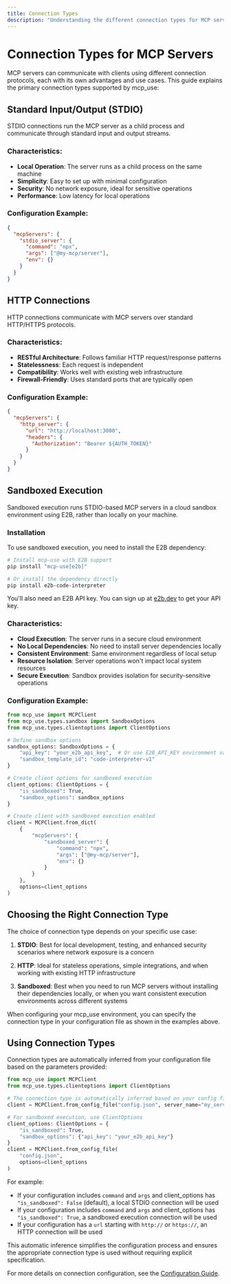 ```yaml
---
title: Connection Types
description: "Understanding the different connection types for MCP servers"
---
```


# Connection Types for MCP Servers

MCP servers can communicate with clients using different connection protocols, each with its own advantages and use cases. This guide explains the primary connection types supported by mcp_use:

## Standard Input/Output (STDIO)

STDIO connections run the MCP server as a child process and communicate through standard input and output streams.

### Characteristics:

- **Local Operation**: The server runs as a child process on the same machine
- **Simplicity**: Easy to set up with minimal configuration
- **Security**: No network exposure, ideal for sensitive operations
- **Performance**: Low latency for local operations

### Configuration Example:

```json
{
  "mcpServers": {
    "stdio_server": {
      "command": "npx",
      "args": ["@my-mcp/server"],
      "env": {}
    }
  }
}
```

## HTTP Connections

HTTP connections communicate with MCP servers over standard HTTP/HTTPS protocols.

### Characteristics:

- **RESTful Architecture**: Follows familiar HTTP request/response patterns
- **Statelessness**: Each request is independent
- **Compatibility**: Works well with existing web infrastructure
- **Firewall-Friendly**: Uses standard ports that are typically open

### Configuration Example:

```json
{
  "mcpServers": {
    "http_server": {
      "url": "http://localhost:3000",
      "headers": {
        "Authorization": "Bearer ${AUTH_TOKEN}"
      }
    }
  }
}
```

## Sandboxed Execution

Sandboxed execution runs STDIO-based MCP servers in a cloud sandbox environment using E2B, rather than locally on your machine.

### Installation

To use sandboxed execution, you need to install the E2B dependency:

```bash
# Install mcp-use with E2B support
pip install "mcp-use[e2b]"

# Or install the dependency directly
pip install e2b-code-interpreter
```

You'll also need an E2B API key. You can sign up at [e2b.dev](https://e2b.dev) to get your API key.

### Characteristics:

- **Cloud Execution**: The server runs in a secure cloud environment
- **No Local Dependencies**: No need to install server dependencies locally
- **Consistent Environment**: Same environment regardless of local setup
- **Resource Isolation**: Server operations won't impact local system resources
- **Secure Execution**: Sandbox provides isolation for security-sensitive operations

### Configuration Example:

```python
from mcp_use import MCPClient
from mcp_use.types.sandbox import SandboxOptions
from mcp_use.types.clientoptions import ClientOptions

# Define sandbox options
sandbox_options: SandboxOptions = {
    "api_key": "your_e2b_api_key",  # Or use E2B_API_KEY environment variable
    "sandbox_template_id": "code-interpreter-v1"
}

# Create client options for sandboxed execution
client_options: ClientOptions = {
    "is_sandboxed": True,
    "sandbox_options": sandbox_options
}

# Create client with sandboxed execution enabled
client = MCPClient.from_dict(
    {
        "mcpServers": {
            "sandboxed_server": {
                "command": "npx",
                "args": ["@my-mcp/server"],
                "env": {}
            }
        }
    },
    options=client_options
)
```

## Choosing the Right Connection Type

The choice of connection type depends on your specific use case:

1. **STDIO**: Best for local development, testing, and enhanced security scenarios where network exposure is a concern

2. **HTTP**: Ideal for stateless operations, simple integrations, and when working with existing HTTP infrastructure

3. **Sandboxed**: Best when you need to run MCP servers without installing their dependencies locally, or when you want consistent execution environments across different systems

When configuring your mcp_use environment, you can specify the connection type in your configuration file as shown in the examples above.

## Using Connection Types

Connection types are automatically inferred from your configuration file based on the parameters provided:

```python
from mcp_use import MCPClient
from mcp_use.types.clientoptions import ClientOptions

# The connection type is automatically inferred based on your config file
client = MCPClient.from_config_file("config.json", server_name="my_server")

# For sandboxed execution, use ClientOptions
client_options: ClientOptions = {
    "is_sandboxed": True,
    "sandbox_options": {"api_key": "your_e2b_api_key"}
}
client = MCPClient.from_config_file(
    "config.json",
    options=client_options
)
```

For example:

- If your configuration includes `command` and `args` and client_options has `"is_sandboxed": False` (default), a local STDIO connection will be used
- If your configuration includes `command` and `args` and client_options has `"is_sandboxed": True`, a sandboxed execution connection will be used
- If your configuration has a `url` starting with `http://` or `https://`, an HTTP connection will be used

This automatic inference simplifies the configuration process and ensures the appropriate connection type is used without requiring explicit specification.

For more details on connection configuration, see the [Configuration Guide](./configuration).
